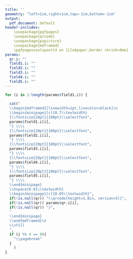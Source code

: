 ```yaml
---
title: ''
geometry: "left=1cm,right=1cm,top=-1cm,bottom=-1cm"
output:
  pdf_document: default
header-includes:
    \usepackage{pgfpages}
    \usepackage{qrcode}
    \usepackage{pspicture}
    \usepackage{mdframed}
    \pgfpagesuselayout{4 on 1}[a4paper,border shrink=0mm]
params:
  qr.i: ""
  field1.i: ""
  field2.i: ""
  field3.i: ""
  field4.i: ""
  field5.i: ""
---
```


```r

for (i in 1:length(params$field1.i)) {
  
  cat("
  \\begin{mdframed}[linewidth=1pt,linecolor=black]\n
  \\begin{minipage}[c]{0.7\\textwidth}
  {\\fontsize{20pt}{100pt}\\selectfont", 
  params$field1.i[i],
  "} \\\\
  {\\fontsize{20pt}{100pt}\\selectfont",
  params$field2.i[i],
  "} \\\\
  {\\fontsize{20pt}{100pt}\\selectfont", 
  params$field3.i[i],
  "} \\\\
  {\\fontsize{20pt}{100pt}\\selectfont",
  params$field4.i[i],
  "} \\\\
  {\\fontsize{20pt}{100pt}\\selectfont",
  params$field5.i[i],
  "} \\\\
  \\end{minipage}
  \\hspace{0.01\\textwidth}
  \\begin{minipage}[c]{0.05\\textwidth}",
  if(!is.null(qr)) "\\qrcode[height=1.8in, version=5]{",
  if(!is.null(qr)) params$qr.i[i],
  if(!is.null(qr)) "}",
  "
  \\end{minipage}
  \\end{mdframed}\n
  \\vfill
  ",
  if (i %% 4 == 0){
    "\\pagebreak"
  }
    )
}
```




